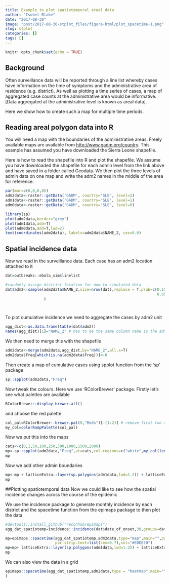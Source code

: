 ```yaml
---
title: Example to plot spatiotemporal areal data
author: "Isobel Blake"
date: "2017-08-30"
image: "post/2017-08-30-stplot_files/figure-html/plot_spacetime-1.png"
slug: stplot
categories: []
tags: []
---
```


```r
knitr::opts_chunk$set(echo = TRUE)
```

## Background

Often surveillance data will be reported through a line list whereby cases have information on the time of symptoms and the administrative area of residence (e.g. district). As well as plotting a time series of cases, a map of aggregated case counts at the administrative area would be informative. [Data aggregated at the administrative level is known as areal data].

Here we show how to create such a map for multiple time periods.

## Reading areal polygon data into R

You will need a map with the boundaries of the administrative areas. Freely available maps are available from <http://www.gadm.org/country>. This example has assumed you have downloaded the Sierra Leone shapefile.

Here is how to read the shapefile into R and plot the shapefile. We assume you have downloaded the shapefile for each admin level from the link above and have saved in a folder called Geodata. We then plot the three levels of admin data on one map and write the adm2 names in the middle of the area for reference.


```r
par(mar=c(0,0,0,0))
adm2data<-raster::getData('GADM', country='SLE', level=2)
adm1data<-raster::getData('GADM', country='SLE', level=1)
adm0data<-raster::getData('GADM', country='SLE', level=0)

library(sp)
plot(adm2data,border="grey")
plot(adm1data,add=T)
plot(adm0data,add=T,lwd=2)
text(coordinates(adm2data), labels=adm2data$NAME_2, cex=0.6)
```

## Spatial incidence data
Now we read in the surveillance data. Each case has an adm2 location attached to it

```r
dat=outbreaks::ebola_sim$linelist

#randomly assign district location for now to simulated data
dat$adm2<-sample(adm2data$NAME_2,size=nrow(dat),replace = T,prob=c(0.15,0.1,0.01,0.01,0.02,0,0,
                                                                   0.05,0.01,0,0.05,0.1,0.25,0.25)
                 )




```

To plot cumulative incidence we need to aggregate the cases by adm2 unit
```r
agg_dist<-as.data.frame(table(dat$adm2))
names(agg_dist)[1]="NAME_2" # has to be the same column name is the adm2 in the shapefile
```

We then need to merge this with the shapefile
```r
adm2data<-merge(adm2data,agg_dist,by="NAME_2",all.x=T)
adm2data$Freq[which(is.na(adm2data$Freq))]<-0
```

Then create a map of cumulative cases using spplot function from the 'sp' package

```r
sp::spplot(adm2data,"Freq")
```

Now tweak the colours. Here we use 'RColorBrewer' package. Firstly let's see what palettes are available
```r
RColorBrewer::display.brewer.all()
```

and choose the red palette
```r
col_pal=RColorBrewer::brewer.pal(9,"Reds")[-(1:2)] # remove first two as white
my_col=colorRampPalette(col_pal)
```

Now we put this into the maps
```r
cats<-c(0,1,50,100,250,500,1000,1500,2000)
mp<-sp::spplot(adm2data,"Freq",at=cats,col.regions=c("white",my_col(length(cats)-1)),col="#E0EEE0")
mp
```

Now we add other admin boundaries
```r
mp<-mp + latticeExtra::layer(sp.polygons(adm1data,lwd=1.2)) + latticeExtra::layer(sp.polygons(adm0data,lwd=2))
mp
```

##Plotting spatiotemporal data
Now we could like to see how the spatial incidence changes across the course of the epidemic

We use the incidence package to generate monthly incidence by each district and the spacetime function from the epimaps package to then plot the data
```r
#devtools::install_github("reconhub/epimaps")
agg_dat_spatiotemp=incidence::incidence(dat$date_of_onset,30,groups=dat$adm2)

mp=epimaps::spacetime(agg_dat_spatiotemp,adm2data,type="map",main="",pal = my_col,
                      par.strip.text=list(cex=0.7),col="#E0EEE0")
mp=mp+ latticeExtra::layer(sp.polygons(adm1data,lwd=1.2)) + latticeExtra::layer(sp.polygons(adm0data,lwd=2))
mp
```


We can also view the data in a grid
```r

epimaps::spacetime(agg_dat_spatiotemp,adm2data,type = "heatmap",main=""
)

```
